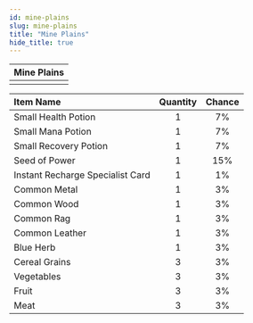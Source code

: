 ```yaml
---
id: mine-plains
slug: mine-plains
title: "Mine Plains"
hide_title: true
---
```



| Mine Plains |
| :------------: |
| <MapIcon iconId="3"/> |

|Item Name|Quantity|Chance|
|:--|:-:|:-:|
| <ItemIcon iconId="1002" height="32" /> Small Health Potion|1|7%|
| <ItemIcon iconId="1005" height="32" /> Small Mana Potion|1|7%|
| <ItemIcon iconId="1008" height="32" /> Small Recovery Potion|1|7%|
| <ItemIcon iconId="1012" height="32" /> Seed of Power|1|15%|
| <ItemIcon iconId="2144" height="32" /> Instant Recharge Specialist Card|1|1%|
| <ItemIcon iconId="2036" height="32" /> Common Metal|1|3%|
| <ItemIcon iconId="2040" height="32" /> Common Wood|1|3%|
| <ItemIcon iconId="2044" height="32" /> Common Rag|1|3%|
| <ItemIcon iconId="2048" height="32" /> Common Leather|1|3%|
| <ItemIcon iconId="2100" height="32" /> Blue Herb|1|3%|
| <ItemIcon iconId="2114" height="32" /> Cereal Grains|3|3%|
| <ItemIcon iconId="2115" height="32" /> Vegetables|3|3%|
| <ItemIcon iconId="2116" height="32" /> Fruit|3|3%|
| <ItemIcon iconId="2117" height="32" /> Meat|3|3%|

